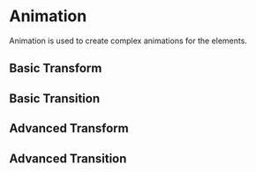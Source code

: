 
# Animation

Animation is used to create complex animations for the elements.

## Basic Transform

<Cards num={1}>
    <Cards.Card
        title="Transform"
        description="Transform"
        href="./animation/transform"
        arrow
    />
</Cards>

## Basic Transition

<Cards num={1}>
    <Cards.Card
        title="Transition"
        description="Transition"
        href="./animation/transition"
        arrow
    />
</Cards>

## Advanced Transform

<Cards num={1}>
    <Cards.Card
        title="Advanced Transform"
        description="Advanced Transform"
        href="./animation/advanced-transform"
        arrow
    />
</Cards>

## Advanced Transition

<Cards num={1}>
    <Cards.Card
        title="Advanced Transition"
        description="Advanced Transition"
        href="./animation/advanced-transition"
        arrow
    />
</Cards>

